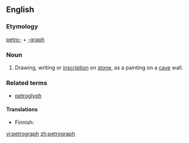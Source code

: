 ==English==

===Etymology===
[[petro-]] + [[-graph]]

===Noun===
{{en-noun}}

#Drawing, writing or [[inscription]] on [[stone]], as a painting on a [[cave]] wall.

===Related terms===
*[[petroglyph]]

====Translations====
{{top}}
* Finnish: {{t|fi|kalliopiirros}}
{{mid}}
{{bottom}}

[[vi:petrograph]]
[[zh:petrograph]]